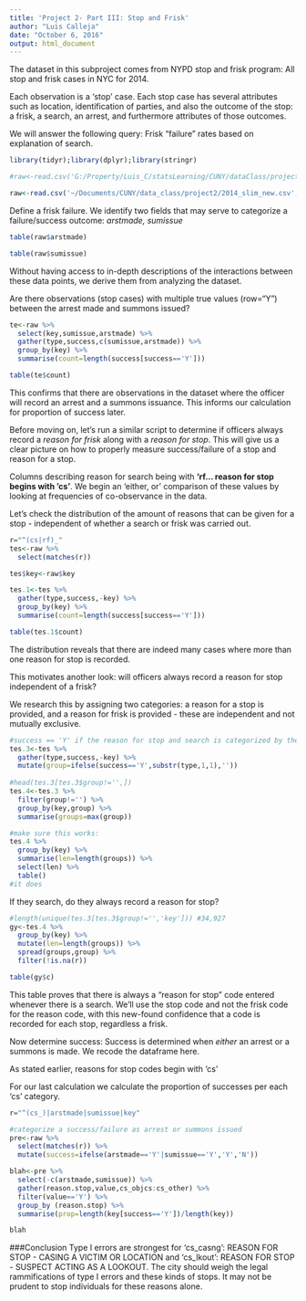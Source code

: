```yaml
---
title: 'Project 2- Part III: Stop and Frisk'
author: "Luis Calleja"
date: "October 6, 2016"
output: html_document
---
```

The dataset in this subproject comes from NYPD stop and frisk program: All stop and frisk cases in NYC for 2014. 

Each observation is a 'stop' case. Each stop case has several attributes such as location, identification of parties, and also the outcome of the stop: a frisk, a search, an arrest, and furthermore attributes of those outcomes.

We will answer the following query:
Frisk "failure" rates based on explanation of search.

```r
library(tidyr);library(dplyr);library(stringr)
```

```r
#raw<-read.csv('G:/Property/Luis_C/statsLearning/CUNY/dataClass/project2/2014_sqf_csv/2014_slim.csv',stringsAsFactors = FALSE,header=1)

raw<-read.csv('~/Documents/CUNY/data_class/project2/2014_slim_new.csv',stringsAsFactors = FALSE,header=1)
```

Define a frisk failure. We identify two fields that may serve to categorize a failure/success outcome:
*arstmade, sumissue*
```r
table(raw$arstmade)

table(raw$sumissue)
```
Without having access to in-depth descriptions of the interactions between these data points, we derive them from analyzing the dataset.

Are there observations (stop cases) with multiple true values (row="Y") between the arrest made and summons issued?
```r
te<-raw %>%
  select(key,sumissue,arstmade) %>%
  gather(type,success,c(sumissue,arstmade)) %>%
  group_by(key) %>%
  summarise(count=length(success[success=='Y']))

table(te$count)
```
This confirms that there are observations in the dataset where the officer will record an arrest and a summons issuance. This informs our calculation for proportion of success later.

Before moving on, let's run a similar script to determine if officers always record a *reason for frisk* along with a *reason for stop*. This will give us a clear picture on how to properly measure success/failure of a stop and reason for a stop.

Columns describing reason for search being with **'rf**... reason for stop begins with **'cs'**. We begin an 'either, or' comparison of these values by looking at frequencies of co-observance in the data.

Let's check the distribution of the amount of reasons that can be given for a stop - independent of whether a search or frisk was carried out.
```r
r="^(cs|rf)_"
tes<-raw %>%
  select(matches(r))

tes$key<-raw$key

tes.1<-tes %>%
  gather(type,success,-key) %>%
  group_by(key) %>%
  summarise(count=length(success[success=='Y']))

table(tes.1$count)
```
The distribution reveals that there are indeed many cases where more than one reason for stop is recorded.

This motivates another look: will officers always record a reason for stop independent of a frisk?

We research this by assigning two categories: a reason for a stop is provided, and a reason for frisk is provided - these are independent and not mutually exclusive.
```r
#success == 'Y' if the reason for stop and search is categorized by the value in 'type' field
tes.3<-tes %>%
  gather(type,success,-key) %>%
  mutate(group=ifelse(success=='Y',substr(type,1,1),''))
  
#head(tes.3[tes.3$group!='',])
tes.4<-tes.3 %>%
  filter(group!='') %>%
  group_by(key,group) %>%
  summarise(groups=max(group))

#make sure this works:
tes.4 %>%
  group_by(key) %>%
  summarise(len=length(groups)) %>%
  select(len) %>%
  table()
#it does
```

If they search, do they always record a reason for stop?

```r
#length(unique(tes.3[tes.3$group!='','key'])) #34,927
gy<-tes.4 %>%
  group_by(key) %>%
  mutate(len=length(groups)) %>%
  spread(groups,group) %>%
  filter(!is.na(r)) 

table(gy$c)
```
This table proves that there is always a "reason for stop" code entered whenever there is a search. We'll use the stop code and not the frisk code for the reason code, with this new-found confidence that a code is recorded for each stop, regardless a frisk.

Now determine success:
Success is determined when *either* an arrest or a summons is made. We recode the dataframe here.

As stated earlier, reasons for stop codes begin with 'cs'

For our last calculation we calculate the proportion of successes per each 'cs' category.
```r
r="^(cs_)|arstmade|sumissue|key"

#categorize a success/failure as arrest or summons issued
pre<-raw %>%
  select(matches(r)) %>%
  mutate(success=ifelse(arstmade=='Y'|sumissue=='Y','Y','N'))

blah<-pre %>%
  select(-c(arstmade,sumissue)) %>%
  gather(reason.stop,value,cs_objcs:cs_other) %>%
  filter(value=='Y') %>%
  group_by (reason.stop) %>%
  summarise(prop=length(key[success=='Y'])/length(key))

blah
```

###Conclusion
Type I errors are strongest for 'cs_casng': REASON FOR STOP - CASING A VICTIM OR LOCATION and  'cs_lkout': REASON FOR STOP - SUSPECT ACTING AS A LOOKOUT. The city should weigh the legal rammifications of type I errors and these kinds of stops. It may not be prudent to stop individuals for these reasons alone.